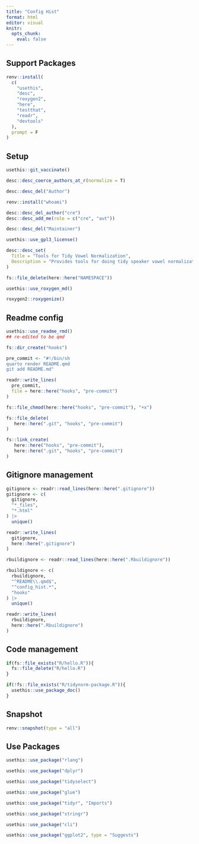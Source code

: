 ```yaml
---
title: "Config Hist"
format: html
editor: visual
knitr: 
  opts_chunk: 
    eval: false
---
```


## Support Packages

```r
renv::install(
  c(
    "usethis",
    "desc",
    "roxygen2",
    "here",
    "testthat",
    "readr",
    "devtools"
  ),
  prompt = F
)
```

## Setup

```r
usethis::git_vaccinate()
```

```r
desc::desc_coerce_authors_at_r(normalize = T)
```

```r
desc::desc_del("Author")
```

```r
renv::install("whoami")

desc::desc_del_author("cre")
desc::desc_add_me(role = c("cre", "aut"))
```

```r
desc::desc_del("Maintainer")
```

```r
usethis::use_gpl3_license()
```

```r
desc::desc_set(
  Title = "Tools for Tidy Vowel Normalization",
  Description = "Provides tools for doing tidy speaker vowel normalization."
)
```

```r
fs::file_delete(here::here("NAMESPACE"))
```

```r
usethis::use_roxygen_md()
```

```r
roxygen2::roxygenize()
```

## Readme config

```r
usethis::use_readme_rmd()
## re-edited to be qmd
```

```r
fs::dir_create("hooks")
```

```r
pre_commit <- "#!/bin/sh
quarto render README.qmd
git add README.md"
```

```r
readr::write_lines(
  pre_commit,
  file = here::here("hooks", "pre-commit")
)
```

```r
fs::file_chmod(here::here("hooks", "pre-commit"), "+x")

fs::file_delete(
   here::here(".git", "hooks", "pre-commit")
)

fs::link_create(
   here::here("hooks", "pre-commit"),
   here::here(".git", "hooks", "pre-commit")
)
```

## Gitignore management

```r
gitignore <- readr::read_lines(here::here(".gitignore"))
gitignore <- c(
  gitignore,
  "*_files",
  "*.html"
) |> 
  unique()

readr::write_lines(
  gitignore,
  here::here(".gitignore")
)
```

```r
rbuildignore <- readr::read_lines(here::here(".Rbuildignore"))

rbuildignore <- c(
  rbuildignore,
  "^README\\.qmd$",
  "^config_hist.*",
  "hooks"
) |> 
  unique()

readr::write_lines(
  rbuildignore,
  here::here(".Rbuildignore")
)
```

## Code management

```r
if(fs::file_exists("R/hello.R")){
  fs::file_delete("R/hello.R")
}
```

```r
if(!fs::file_exists("R/tidynorm-package.R")){
  usethis::use_package_doc()
}
```

## Snapshot

```r
renv::snapshot(type = "all")
```

## Use Packages

```r
usethis::use_package("rlang")

usethis::use_package("dplyr")

usethis::use_package("tidyselect")

usethis::use_package("glue")

usethis::use_package("tidyr", "Imports")

usethis::use_package("stringr")

usethis::use_package("cli")
```

```r
usethis::use_package("ggplot2", type = "Suggests")
```
